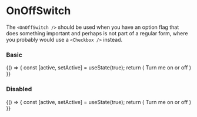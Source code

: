 
<Meta title="Components/Forms/OnOffSwitch" component={OnOffSwitch} />

# OnOffSwitch

The `<OnOffSwitch />` should be used when you have an option flag that does something important and
perhaps is not part of a regular form, where you probably would use a `<Checkbox />` instead.

<ArgsTable of={OnOffSwitch} />

### Basic
<Canvas>
    <Story name="basic" >
        {() => {
            const [active, setActive] = useState(true);
            return (
                <OnOffSwitch value={active} onChange={setActive}>
                    Turn me on or off
                </OnOffSwitch>
            )
        }}
    </Story>
</Canvas>


### Disabled
<Canvas>
    <Story name="disabled" >
        {() => {
            const [active, setActive] = useState(true);
            return (
                <OnOffSwitch disabled value={active} onChange={setActive}>
                    Turn me on or off
                </OnOffSwitch>
            )
        }}
    </Story>
</Canvas>

